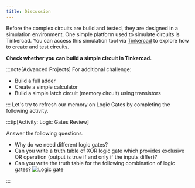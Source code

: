 ```yaml
---
title: Discussion
---
```


Before the complex circuits are build and tested, they are designed in a simulation environment. One simple platform used to simulate circuits is Tinkercad. You can access this simulation tool via [Tinkercad](https://www.tinkercad.com/circuits) to explore how to create and test circuits.

**Check whether you can build a simple circuit in Tinkercad.**

:::note[Advanced Projects]
For additional challenge:

- Build a full adder
- Create a simple calculator
- Build a simple latch circuit (memory circuit) using transistors

:::
Let's try to refresh our memory on Logic Gates by completing the following activity. 

:::tip[Activity: Logic Gates Review]

Answer the following questions.

- Why do we need different logic gates?
- Can you write a truth table of XOR logic gate which provides exclusive OR operation (output is true if and only if the inputs differ)?
- Can you write the truth table for the following combination of logic gates?
  ![Logic gate](../images-common/LogicGate_activity.png)

:::